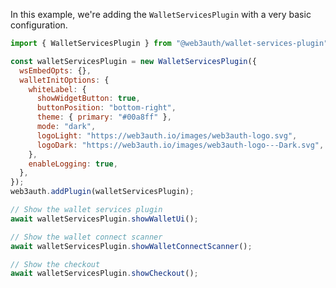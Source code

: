 In this example, we're adding the `WalletServicesPlugin` with a very basic configuration.

```javascript
import { WalletServicesPlugin } from "@web3auth/wallet-services-plugin";

const walletServicesPlugin = new WalletServicesPlugin({
  wsEmbedOpts: {},
  walletInitOptions: {
    whiteLabel: {
      showWidgetButton: true,
      buttonPosition: "bottom-right",
      theme: { primary: "#00a8ff" },
      mode: "dark",
      logoLight: "https://web3auth.io/images/web3auth-logo.svg",
      logoDark: "https://web3auth.io/images/web3auth-logo---Dark.svg",
    },
    enableLogging: true,
  },
});
web3auth.addPlugin(walletServicesPlugin);

// Show the wallet services plugin
await walletServicesPlugin.showWalletUi();

// Show the wallet connect scanner
await walletServicesPlugin.showWalletConnectScanner();

// Show the checkout
await walletServicesPlugin.showCheckout();
```
